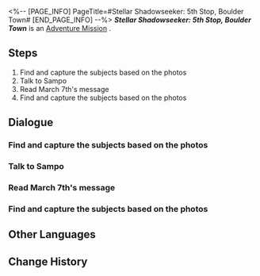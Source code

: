 <%-- [PAGE_INFO]
PageTitle=#Stellar Shadowseeker: 5th Stop, Boulder Town#
[END_PAGE_INFO] --%>
{{Stub|Dialogue, characters, and location(s)}}
{{Mission Infobox
|id            = 8002104
|title         = 
|image         = Mission Stellar Shadowseeker: 5th Stop, Boulder Town.png
|type          = Adventure
|event_name    = 
|chapter       = 
|requirements  = 
* Reach [[Trailblaze Level]] 21
* [[Adventure Mission]] ''[[Stellar Shadowseeker: 4th Stop, Administrative District]]'' completed
|summary       = <!--official mission summary from Fate's Atlas-->
|characters    = <!--characters that appear in this mission-->
|startLocation = <!--location as it intially appears on the mission screen-->
|world         = <!--i.e. Penacony-->
|area          = <!--i.e. A Child's Dream-->
|prev          = 
|next          = Stellar Shadowseeker: 6th Stop, Rivet Town
|exp           = 
|credits       = 
|stellarJade   = 
|other         = 
}}
'''''Stellar Shadowseeker: 5th Stop, Boulder Town''''' is an [[Adventure Mission]]<!--in [world]-->.

==Steps==
# Find and capture the subjects based on the photos
# Talk to Sampo
# Read March 7th's message
# Find and capture the subjects based on the photos

<!--
==Gameplay Notes==

--><!--
==Trial Character==

-->
==Dialogue==
{{Stub Dialogue}}
===Find and capture the subjects based on the photos===
{{Mission Description|type=adventure|location=<!--to be added-->|The shadowy object in the photo looks somewhat familiar. It must be something from Boulder Town...}}
{{Dialogue Start}}
:{{tx}}
{{Dialogue End}}

===Talk to Sampo===
{{Mission Description|type=adventure|location=<!--to be added-->|update|The shadowy object in the photo looks somewhat familiar. It must be something from Boulder Town...}}
{{Dialogue Start}}
:{{tx}}
{{Dialogue End}}

===Read March 7th's message===
{{Mission Description|type=adventure|location=<!--to be added-->|update|The shadowy object in the photo looks somewhat familiar. It must be something from Boulder Town...}}
{{Dialogue Start}}
:{{tx}}
{{Dialogue End}}

===Find and capture the subjects based on the photos===
{{Mission Description|type=adventure|location=<!--to be added-->|update|The shadowy object in the photo looks somewhat familiar. It must be something from Boulder Town...}}
{{Dialogue Start}}
:{{tx}}
{{Dialogue End}}

==Other Languages==
{{Other Languages
|en   = Stellar Shadowseeker: 5th Stop, Boulder Town
|zhs  = 星旅寻影•第五站•磐岩镇
|zht  = 星旅尋影•第五站•磐岩鎮
|ja   = 星々の影を探して・5駅目・ボルダータウン
|ko   = 그림자를 찾는 별의 여정•다섯 번째 역•볼더 타운
|es   = Fotografías estelares, 5.ª parada: Villarroca
|fr   = Sur la piste des ombres des étoiles : 5e arrêt, Ville de Boulder
|ru   = Искатели теней: Пятая остановка - Камнеград
|th   = ท่องดาราเฟ้นเงา: สถานีที่ 5 - Boulder Town
|vi   = Tìm Ảnh Hành Trình Sao: Trạm Thứ 5, Thị Trấn Boulder
|de   = Stellarer Schattensucher: Fünfter Halt &ndash; Felsenstadt
|id   = Penjelajah Bayangan Bintang: Perhentian 5 - Boulder Town
|pt   = Sombrio Estelar: 5ª Parada, Vila do Rochedo
}}

==Change History==
{{Change History|1.5}}

